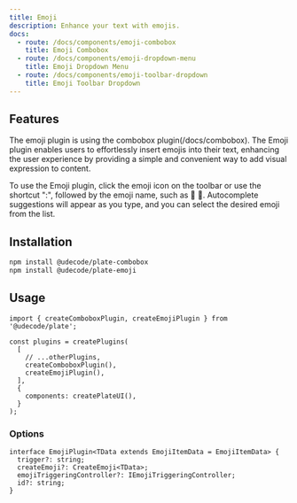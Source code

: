 ```yaml
---
title: Emoji
description: Enhance your text with emojis.
docs:
  - route: /docs/components/emoji-combobox
    title: Emoji Combobox
  - route: /docs/components/emoji-dropdown-menu
    title: Emoji Dropdown Menu
  - route: /docs/components/emoji-toolbar-dropdown
    title: Emoji Toolbar Dropdown
---
```


<ComponentPreview name="playground-demo" id="emoji" />

## Features

The emoji plugin is using the combobox plugin(/docs/combobox). The Emoji plugin enables users to effortlessly insert emojis into their text, enhancing the user experience by providing a simple and convenient way to add visual expression to content.

To use the Emoji plugin, click the emoji icon on the toolbar or use the shortcut ":", followed by the emoji name, such as :apple: 🍎. Autocomplete suggestions will appear as you type, and you can select the desired emoji from the list.

## Installation

```bash
npm install @udecode/plate-combobox
npm install @udecode/plate-emoji
```

## Usage

```tsx
import { createComboboxPlugin, createEmojiPlugin } from '@udecode/plate';

const plugins = createPlugins(
  [
    // ...otherPlugins,
    createComboboxPlugin(),
    createEmojiPlugin(),
  ],
  {
    components: createPlateUI(),
  }
);
```

### Options

```tsx
interface EmojiPlugin<TData extends EmojiItemData = EmojiItemData> {
  trigger?: string;
  createEmoji?: CreateEmoji<TData>;
  emojiTriggeringController?: IEmojiTriggeringController;
  id?: string;
}
```
